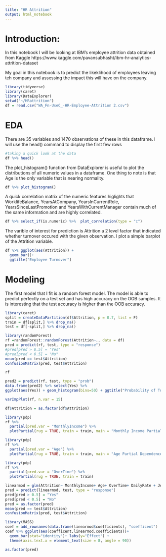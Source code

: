 ```yaml
---
title: "HR Attrition"
output: html_notebook
---
```


# Introduction:

In this notebook I will be looking at IBM's employee attrition data obtained from Kaggle https://www.kaggle.com/pavansubhasht/ibm-hr-analytics-attrition-dataset

My goal in this notebook is to predict the likeklihood of employees leaving teh company and assessing the impact this will have on the company.
```r
library(tidyverse)
library(caret)
library(DataExplorer)
setwd("~/HRattrition")
df = read.csv("WA_Fn-UseC_-HR-Employee-Attrition 2.csv")
```

# EDA
There are 35 variables and 1470 observations of these in this dataframe.  I will use the head() command to display the first few rows
```r
#taking a quick look at the data 
df %>% head()
```

The plot_histogram() function from DataExplorer is useful to plot the distributions of all numeric values in a dataframe.  One thing to note is that Age is the only variable that is nearing normality.

```r
df %>% plot_histogram()
```

A quick correlation matrix of the numeric features higlights that WorklifeBalance, YearsAtCompany, YearsInCurrentRole, YearsSinceLastPromotion and YearsWithCurrentManager contain much of the same information and are highly correlated.

```r
df %>% select_if(is.numeric) %>%  plot_correlation(type = "c")
```

The varible of interest for prediction is Attrition a 2 level factor that indicated whether turnover occured with the given observation.  I plot a simple barplot of the Attrition variable.


```r
df %>% ggplot(aes(Attrition)) +
  geom_bar()+
  ggtitle("Employee Turnover")
```
# Modeling 

The first model that I fit is a random forest model.  The model is able to predict perfectly on a test set and has high accuracy on the OOB samples. It is interesting that the test accuracy is higher than the OOB accuracy.

```r
library(caret)
split = createDataPartition(df$Attrition, p = 0.7, list = F)
train = df[split,] %>% drop_na()
test = df[-split,] %>% drop_na()
```



```r
library(randomForest)
rf =randomForest::randomForest(Attrition~., data = df)
pred = predict(rf, test, type = "response")
#pred[pred > 0.5] = "Yes"
#pred[pred < 0.5] = "No"
mean(pred == test$Attrition)
confusionMatrix(pred, test$Attrition)
```
```r
rf
```

```r
pred2 = predict(rf, test, type = "prob")
data.frame(pred2) %>% select(Yes) %>% 
ggplot(aes(Yes)) + geom_histogram(bins=50) + ggtitle("Probability of Turnover Based on Random Forest")

```


```r
varImpPlot(rf, n.var = 15)
```

```r
df$Attrition = as.factor(df$Attrition)
```


```r
library(pdp)
rf %>%
  partial(pred.var = "MonthlyIncome") %>%
  plotPartial(rug = TRUE, train = train, main = "Monthly Income Partial Dependence Plot")
```

```r
library(pdp)
rf %>%
  partial(pred.var = "Age") %>%
  plotPartial(rug = TRUE, train = train, main = "Age Partial Dependence Plot")
```
```r
library(pdp)
rf %>%
  partial(pred.var = "OverTime") %>%
  plotPartial(rug = TRUE, train = train)
```





```r
linearmod = glm(Attrition~ MonthlyIncome+ Age+ OverTime+ DailyRate + JobRole + MonthlyRate + TotalWorkingYears+ HourlyRate + DistanceFromHome, data = train, family = "binomial")
pred = predict(linearmod, test, type = "response")
pred[pred > 0.5] = "Yes"
pred[pred < 0.5] = "No"
pred = as.factor(pred)
mean(pred == test$Attrition)
confusionMatrix(pred, test$Attrition)
```

```r
library(MASS)
coef = add_rownames(data.frame(linearmod$coefficients), "coefficent")
coef %>% ggplot(aes(coefficent,linearmod.coefficients))+
  geom_bar(stat="identity")+ labs(y="Effect") +
  theme(axis.text.x = element_text(size = 8, angle = 90))
```

```r
as.factor(pred)
```



